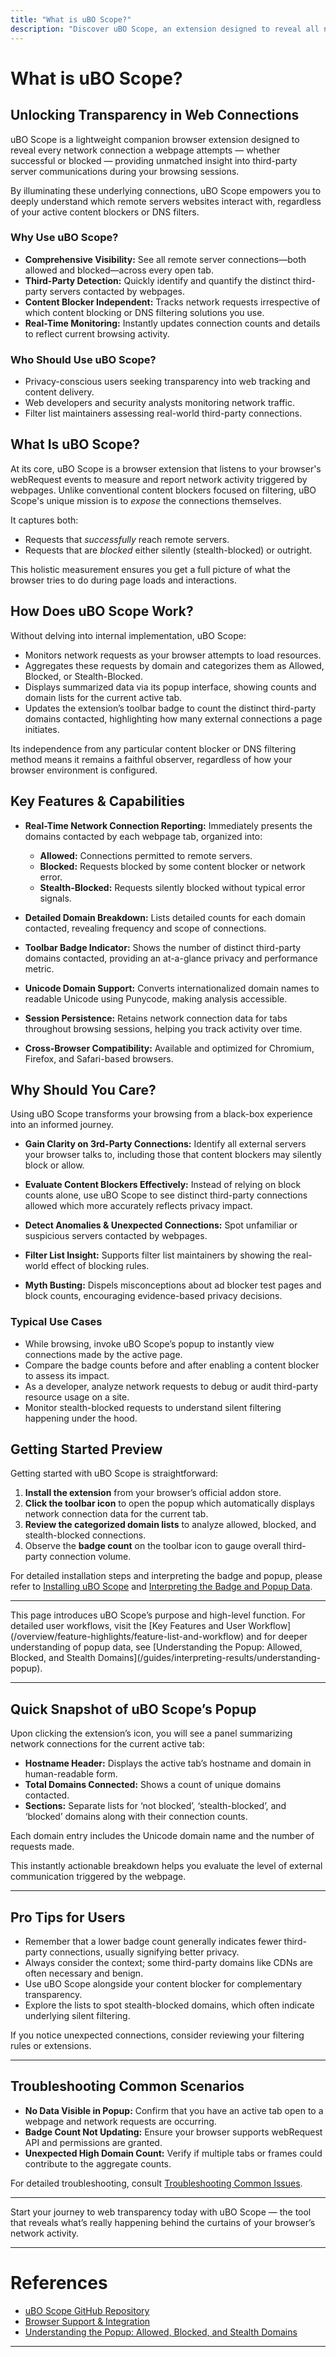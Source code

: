 ```yaml
---
title: "What is uBO Scope?"
description: "Discover uBO Scope, an extension designed to reveal all network connections—both attempted and successful—to remote servers while browsing. Learn how it empowers users to analyze and understand third-party connections regardless of which content blocker or DNS filtering is active."
---
```


# What is uBO Scope?

## Unlocking Transparency in Web Connections

uBO Scope is a lightweight companion browser extension designed to reveal every network connection a webpage attempts — whether successful or blocked — providing unmatched insight into third-party server communications during your browsing sessions.

By illuminating these underlying connections, uBO Scope empowers you to deeply understand which remote servers websites interact with, regardless of your active content blockers or DNS filters.

### Why Use uBO Scope?
- **Comprehensive Visibility:** See all remote server connections—both allowed and blocked—across every open tab.
- **Third-Party Detection:** Quickly identify and quantify the distinct third-party servers contacted by webpages.
- **Content Blocker Independent:** Tracks network requests irrespective of which content blocking or DNS filtering solutions you use.
- **Real-Time Monitoring:** Instantly updates connection counts and details to reflect current browsing activity.

### Who Should Use uBO Scope?
- Privacy-conscious users seeking transparency into web tracking and content delivery.
- Web developers and security analysts monitoring network traffic.
- Filter list maintainers assessing real-world third-party connections.

## What Is uBO Scope?

At its core, uBO Scope is a browser extension that listens to your browser's webRequest events to measure and report network activity triggered by webpages. Unlike conventional content blockers focused on filtering, uBO Scope's unique mission is to *expose* the connections themselves.

It captures both:

- Requests that *successfully* reach remote servers.
- Requests that are *blocked* either silently (stealth-blocked) or outright.

This holistic measurement ensures you get a full picture of what the browser tries to do during page loads and interactions.

## How Does uBO Scope Work?

Without delving into internal implementation, uBO Scope:

- Monitors network requests as your browser attempts to load resources.
- Aggregates these requests by domain and categorizes them as Allowed, Blocked, or Stealth-Blocked.
- Displays summarized data via its popup interface, showing counts and domain lists for the current active tab.
- Updates the extension’s toolbar badge to count the distinct third-party domains contacted, highlighting how many external connections a page initiates.

Its independence from any particular content blocker or DNS filtering method means it remains a faithful observer, regardless of how your browser environment is configured.

## Key Features & Capabilities

- **Real-Time Network Connection Reporting:** Immediately presents the domains contacted by each webpage tab, organized into:
  - **Allowed:** Connections permitted to remote servers.
  - **Blocked:** Requests blocked by some content blocker or network error.
  - **Stealth-Blocked:** Requests silently blocked without typical error signals.

- **Detailed Domain Breakdown:** Lists detailed counts for each domain contacted, revealing frequency and scope of connections.

- **Toolbar Badge Indicator:** Shows the number of distinct third-party domains contacted, providing an at-a-glance privacy and performance metric.

- **Unicode Domain Support:** Converts internationalized domain names to readable Unicode using Punycode, making analysis accessible.

- **Session Persistence:** Retains network connection data for tabs throughout browsing sessions, helping you track activity over time.

- **Cross-Browser Compatibility:** Available and optimized for Chromium, Firefox, and Safari-based browsers.

## Why Should You Care?

Using uBO Scope transforms your browsing from a black-box experience into an informed journey.

- **Gain Clarity on 3rd-Party Connections:** Identify all external servers your browser talks to, including those that content blockers may silently block or allow.

- **Evaluate Content Blockers Effectively:** Instead of relying on block counts alone, use uBO Scope to see distinct third-party connections allowed which more accurately reflects privacy impact.

- **Detect Anomalies & Unexpected Connections:** Spot unfamiliar or suspicious servers contacted by webpages.

- **Filter List Insight:** Supports filter list maintainers by showing the real-world effect of blocking rules.

- **Myth Busting:** Dispels misconceptions about ad blocker test pages and block counts, encouraging evidence-based privacy decisions.

### Typical Use Cases

- While browsing, invoke uBO Scope’s popup to instantly view connections made by the active page.
- Compare the badge counts before and after enabling a content blocker to assess its impact.
- As a developer, analyze network requests to debug or audit third-party resource usage on a site.
- Monitor stealth-blocked requests to understand silent filtering happening under the hood.

## Getting Started Preview

Getting started with uBO Scope is straightforward:

1. **Install the extension** from your browser’s official addon store.
2. **Click the toolbar icon** to open the popup which automatically displays network connection data for the current tab.
3. **Review the categorized domain lists** to analyze allowed, blocked, and stealth-blocked connections.
4. Observe the **badge count** on the toolbar icon to gauge overall third-party connection volume.

For detailed installation steps and interpreting the badge and popup, please refer to [Installing uBO Scope](/getting-started/prerequisites-installation/installing-ubo-scope) and [Interpreting the Badge and Popup Data](/getting-started/first-run-setup/interpreting-badge-popup).

---

<Info>
This page introduces uBO Scope’s purpose and high-level function. For detailed user workflows, visit the [Key Features and User Workflow](/overview/feature-highlights/feature-list-and-workflow) and for deeper understanding of popup data, see [Understanding the Popup: Allowed, Blocked, and Stealth Domains](/guides/interpreting-results/understanding-popup).
</Info>

---

## Quick Snapshot of uBO Scope’s Popup

Upon clicking the extension’s icon, you will see a panel summarizing network connections for the current active tab:

- **Hostname Header:** Displays the active tab’s hostname and domain in human-readable form.
- **Total Domains Connected:** Shows a count of unique domains contacted.
- **Sections:** Separate lists for ‘not blocked’, ‘stealth-blocked’, and ‘blocked’ domains along with their connection counts.

Each domain entry includes the Unicode domain name and the number of requests made.

This instantly actionable breakdown helps you evaluate the level of external communication triggered by the webpage.


---

## Pro Tips for Users

- Remember that a lower badge count generally indicates fewer third-party connections, usually signifying better privacy.
- Always consider the context; some third-party domains like CDNs are often necessary and benign.
- Use uBO Scope alongside your content blocker for complementary transparency.
- Explore the lists to spot stealth-blocked domains, which often indicate underlying silent filtering.

If you notice unexpected connections, consider reviewing your filtering rules or extensions.

---

## Troubleshooting Common Scenarios

- **No Data Visible in Popup:** Confirm that you have an active tab open to a webpage and network requests are occurring.
- **Badge Count Not Updating:** Ensure your browser supports webRequest API and permissions are granted.
- **Unexpected High Domain Count:** Verify if multiple tabs or frames could contribute to the aggregate counts.

For detailed troubleshooting, consult [Troubleshooting Common Issues](/getting-started/validation-troubleshooting/common-install-issues).

---

Start your journey to web transparency today with uBO Scope — the tool that reveals what’s really happening behind the curtains of your browser’s network activity.

---

# References
- [uBO Scope GitHub Repository](https://github.com/gorhill/uBO-Scope)
- [Browser Support & Integration](/overview/feature-highlights/browser-support-integration)
- [Understanding the Popup: Allowed, Blocked, and Stealth Domains](/guides/interpreting-results/understanding-popup)

---